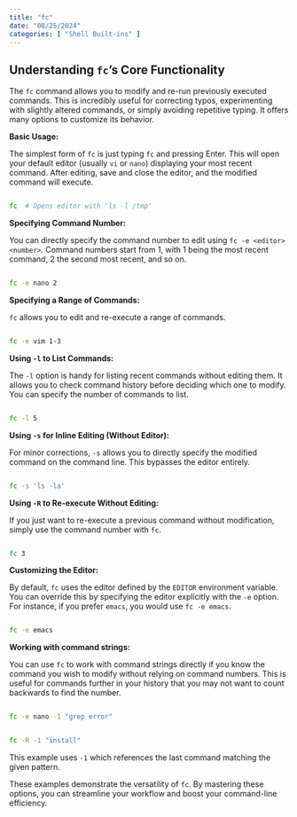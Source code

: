 ```yaml
---
title: "fc"
date: "08/25/2024"
categories: [ "Shell Built-ins" ]
---
```

## Understanding `fc`'s Core Functionality

The `fc` command allows you to modify and re-run previously executed commands.  This is incredibly useful for correcting typos, experimenting with slightly altered commands, or simply avoiding repetitive typing.  It offers many options to customize its behavior.

**Basic Usage:**

The simplest form of `fc` is just typing `fc` and pressing Enter. This will open your default editor (usually `vi` or `nano`) displaying your most recent command.  After editing, save and close the editor, and the modified command will execute.


```bash

fc  # Opens editor with 'ls -l /tmp'

```

**Specifying Command Number:**

You can directly specify the command number to edit using `fc -e <editor> <number>`.  Command numbers start from 1, with 1 being the most recent command, 2 the second most recent, and so on.


```bash

fc -e nano 2 
```

**Specifying a Range of Commands:**

`fc` allows you to edit and re-execute a range of commands.


```bash

fc -e vim 1-3
```

**Using `-l` to List Commands:**

The `-l` option is handy for listing recent commands without editing them. It allows you to check command history before deciding which one to modify.  You can specify the number of commands to list.


```bash

fc -l 5
```

**Using `-s` for Inline Editing (Without Editor):**

For minor corrections, `-s` allows you to directly specify the modified command on the command line.  This bypasses the editor entirely.


```bash

fc -s 'ls -la'
```

**Using `-R` to Re-execute Without Editing:**

If you just want to re-execute a previous command without modification, simply use the command number with `fc`.


```bash

fc 3
```

**Customizing the Editor:**

By default, `fc` uses the editor defined by the `EDITOR` environment variable.  You can override this by specifying the editor explicitly with the `-e` option. For instance, if you prefer `emacs`, you would use `fc -e emacs`.


```bash

fc -e emacs
```



**Working with command strings:**

You can use `fc` to work with command strings  directly if you know the command you wish to modify without relying on command numbers. This is useful for commands further in your history that you may not want to count backwards to find the number.


```bash

fc -e nano -1 "grep error"


fc -R -1 "install"
```

This example uses `-1` which references the last command matching the given pattern.


These examples demonstrate the versatility of `fc`. By mastering these options, you can streamline your workflow and boost your command-line efficiency.

